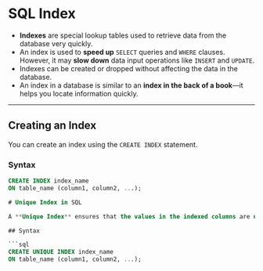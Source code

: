 # SQL Index

- **Indexes** are special lookup tables used to retrieve data from the database very quickly.
- An index is used to **speed up** `SELECT` queries and `WHERE` clauses. However, it may **slow down** data input operations like `INSERT` and `UPDATE`.
- Indexes can be created or dropped without affecting the data in the database.
- An index in a database is similar to an **index in the back of a book**—it helps you locate information quickly.

---

## Creating an Index

You can create an index using the `CREATE INDEX` statement.

### Syntax

```sql
CREATE INDEX index_name
ON table_name (column1, column2, ...);

# Unique Index in SQL

A **Unique Index** ensures that the values in the indexed columns are unique.

## Syntax

```sql
CREATE UNIQUE INDEX index_name
ON table_name (column1, column2, ...);

